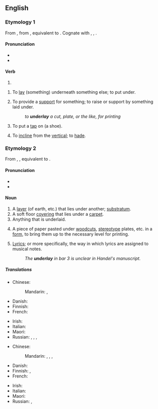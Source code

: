 ==English==

===Etymology 1===
From {{inh|en|enm|underleyen}}, from {{inh|en|ang|underleċġan|t=to underlay, prop, support}}, equivalent to {{prefix|en|under|lay}}. Cognate with {{cog|nl|onderleggen|t=to lay or put under}}, {{cog|de|unterlegen|t=to underlay}}, {{cog|sv|underlägga|t=to underlay}}.

====Pronunciation====
* {{IPA|/ʌndəɹˈleɪ/|lang=en}}
* {{rhymes|eɪ|lang=en}}

====Verb====
{{head|en|verb form}}

# {{en-simple past of|underlie}}

{{en-verb|underlays|underlaying|underlaid}}

# {{lb|en|transitive}} To [[lay]] (something) underneath something else; to put under.
# {{lb|en|transitive}} To provide a [[support]] for something; to raise or support by something laid under.
#: ''to '''underlay''' a cut, plate, or the like, for printing''
# {{lb|en|transitive}} To put a [[tap]] on (a shoe).
# {{lb|en|mining|intransitive|of a vein, fault, or lode}} To [[incline]] from the [[vertical]]; to [[hade]].

===Etymology 2===
From {{inh|en|enm|underlay}}, {{m|enm|underlei}}, equivalent to {{prefix|en|under|lay}}.

====Pronunciation====
* {{IPA|/ˈʌndəɹˌleɪ/|lang=en}}
* {{rhymes|eɪ|lang=en}}

====Noun====
{{en-noun}}

# A [[layer]] (of earth, etc.) that lies under another; [[substratum]].
# A soft floor [[covering]] that lies under a [[carpet]].
# Anything that is underlaid.
# {{lb|en|printing|historical}} A piece of paper pasted under [[woodcut]]s, [[stereotype]] plates, etc. in a [[form]], to bring them up to the necessary level for printing.
# {{lb|en|music}} [[lyrics|Lyrics]]; or more specifically, the way in which lyrics are assigned to musical notes.
#: ''The '''underlay''' in bar 3 is unclear in Handel's manuscript.''

=====Translations=====
{{trans-top|soft floor covering under carpet}}
* Chinese:
*: Mandarin: {{t|cmn|[[地毯]][[襯墊]]}}, {{t|cmn|[[地毯]][[衬垫]]|tr=dìtǎn chèndiàn}}
* Danish: {{t-needed|da}}
* Finnish: {{t|fi|alusmatto}}
* French: {{t-needed|fr}}
{{trans-mid}}
* Irish: {{t|ga|íochtar|m|alt=íochtar (faoi bhrat urláir)}}
* Italian: {{t-needed|it}}
* Maori: {{t|mi|tuwhara}}
* Russian: {{t+|ru|подсти́лка|f}}, {{t+|ru|подкла́дка|f}}, {{t+|ru|подсло́й|m}}, {{t+|ru|основа́ние|n}}
{{trans-bottom}}

{{trans-top|anything underlaid}}
* Chinese:
*: Mandarin: {{t|cmn|襯底}}, {{t|cmn|衬底|tr=chèndǐ}}, {{t+|cmn|襯墊物}}, {{t+|cmn|衬垫物|tr=chèndiànwù}}
* Danish: {{t-needed|da}}
* Finnish: {{t|fi|alunen}}, {{t+|fi|alusta}}
* French: {{t-needed|fr}}
{{trans-mid}}
* Irish: {{t|ga|foleagan|m}}
* Italian: {{t-needed|it}}
* Maori: {{t-needed|mi}}
* Russian: {{t+|ru|подсти́лка|f}}, {{t+|ru|подкла́дка|f}}
{{trans-bottom}}
